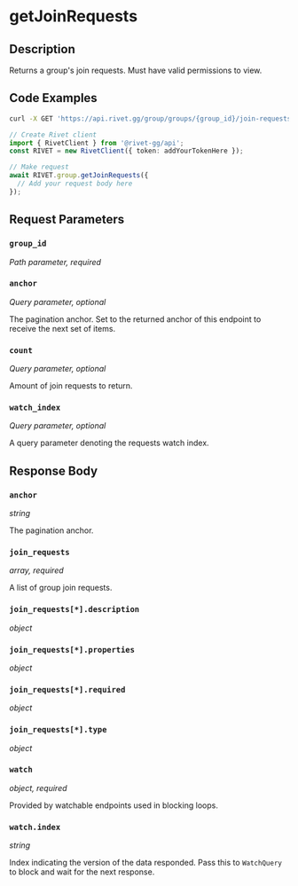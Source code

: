

# getJoinRequests

## Description

Returns a group's join requests. Must have valid permissions to view.


## Code Examples

<CodeGroup title='Request' tag='GET' label='https://api.rivet.gg/group/groups/{group_id}/join-requests'>

```bash {{ title: 'cURL' }}
curl -X GET 'https://api.rivet.gg/group/groups/{group_id}/join-requests'
```

```ts
// Create Rivet client
import { RivetClient } from '@rivet-gg/api';
const RIVET = new RivetClient({ token: addYourTokenHere });

// Make request
await RIVET.group.getJoinRequests({
  // Add your request body here
});
```

</CodeGroup>


## Request Parameters


### `group_id`

_Path parameter, required_





### `anchor`

_Query parameter, optional_


The pagination anchor. Set to the returned anchor of this endpoint to receive the next set of items.


### `count`

_Query parameter, optional_


Amount of join requests to return.


### `watch_index`

_Query parameter, optional_


A query parameter denoting the requests watch index.


## Response Body

### `anchor`

_string_

The pagination anchor.

### `join_requests`

_array, required_

A list of group join requests.

### `join_requests[*].description`

_object_

### `join_requests[*].properties`

_object_

### `join_requests[*].required`

_object_

### `join_requests[*].type`

_object_

### `watch`

_object, required_

Provided by watchable endpoints used in blocking loops.

### `watch.index`

_string_

Index indicating the version of the data responded.
Pass this to `WatchQuery` to block and wait for the next response.




